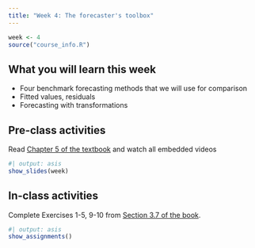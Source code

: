 ```yaml
---
title: "Week 4: The forecaster's toolbox"
---
```


```r
week <- 4
source("course_info.R")
```

## What you will learn this week

* Four benchmark forecasting methods that we will use for comparison
* Fitted values, residuals
* Forecasting with transformations

## Pre-class activities

Read [Chapter 5 of the textbook](https://otexts.com/fpp3/toolbox.html) and watch all embedded videos

```r
#| output: asis
show_slides(week)
```

## In-class activities

Complete Exercises 1-5, 9-10 from [Section 3.7 of the book](https://otexts.com/fpp3/decomposition-exercises.html).


```r
#| output: asis
show_assignments()
```
